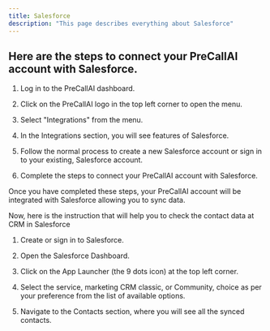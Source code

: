 ```yaml
---
title: Salesforce
description: "This page describes everything about Salesforce"
---
```


## Here are the steps to connect your PreCallAI account with Salesforce.

1. Log in to the PreCallAI dashboard.

2. Click on the PreCallAI logo in the top left corner to open the menu.

3. Select "Integrations" from the menu.

4. In the Integrations section, you will see features of Salesforce.

5. Follow the normal process to create a new Salesforce account or sign in to your existing, Salesforce account.

6. Complete the steps to connect your PreCallAI account with Salesforce.

Once you have completed these steps, your PreCallAI account will be integrated with Salesforce allowing you to sync data.

Now, here is the instruction that will help you to check the contact data at CRM in Salesforce

1. Create or sign in to Salesforce.

2. Open the Salesforce Dashboard.

3. Click on the App Launcher (the 9 dots icon) at the top left corner.

4. Select the service, marketing CRM classic, or Community, choice as per your preference from the list of available options.

5. Navigate to the Contacts section, where you will see all the synced contacts.
